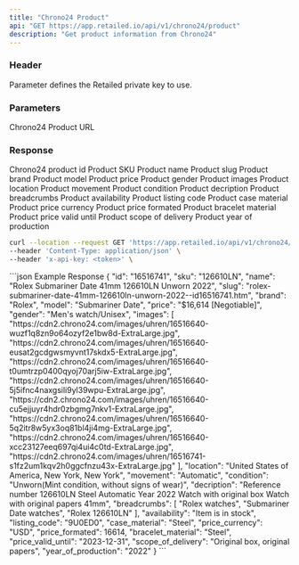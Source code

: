 ```yaml
---
title: "Chrono24 Product"
api: "GET https://app.retailed.io/api/v1/chrono24/product"
description: "Get product information from Chrono24"
---
```


### Header

<ParamField header="x-api-key" type="string" required={true}>
    Parameter defines the Retailed private key to use.
</ParamField>

### Parameters

<ParamField query="query" type="string" optional={false} placeholder="https://www.chrono24.com/rolex/rolex-submariner-date-41mm-126610ln-unworn-2022--id16516741.htm">
    Chrono24 Product URL
</ParamField>

### Response

<ResponseField name="object" type="Product Object">
    <Expandable title="properties" defaultOpen={true}>
        <ResponseField name="id" type="string">
            Chrono24 product id
        </ResponseField>
        <ResponseField name="sku" type="string">
            Product SKU
        </ResponseField>
        <ResponseField name="name" type="string">
            Product name
        </ResponseField>
        <ResponseField name="slug" type="string">
            Product slug
        </ResponseField>
        <ResponseField name="brand" type="string">
            Product brand
        </ResponseField>
        <ResponseField name="model" type="string">
            Product model
        </ResponseField>
        <ResponseField name="price" type="string">
            Product price
        </ResponseField>
        <ResponseField name="gender" type="string">
            Product gender
        </ResponseField>
        <ResponseField name="images" type="array">
            Product images
        </ResponseField>
        <ResponseField name="location" type="string">
            Product location
        </ResponseField>
        <ResponseField name="movement" type="string">
            Product movement
        </ResponseField>
        <ResponseField name="condition" type="string">
            Product condition
        </ResponseField>
        <ResponseField name="decription" type="string">
            Product decription
        </ResponseField>
        <ResponseField name="breadcrumbs" type="array">
            Product breadcrumbs
        </ResponseField>
        <ResponseField name="availability" type="string">
            Product availability
        </ResponseField>
        <ResponseField name="listing_code" type="string">
            Product listing code
        </ResponseField>
        <ResponseField name="case_material" type="string">
            Product case material
        </ResponseField>
        <ResponseField name="price_currency" type="string">
            Product price currency
        </ResponseField>
        <ResponseField name="price_formated" type="number">
            Product price formated
        </ResponseField>
        <ResponseField name="bracelet_material" type="string">
            Product bracelet material
        </ResponseField>
        <ResponseField name="price_valid_until" type="string">
            Product price valid until
        </ResponseField>
        <ResponseField name="scope_of_delivery" type="string">
            Product scope of delivery
        </ResponseField>
        <ResponseField name="year_of_production" type="string">
            Product year of production
        </ResponseField>
    </Expandable>
</ResponseField>

<RequestExample>

```bash Example Request
curl --location --request GET 'https://app.retailed.io/api/v1/chrono24/product?query=https://www.chrono24.com/rolex/rolex-submariner-date-41mm-126610ln-unworn-2022--id16516741.htm' \
--header 'Content-Type: application/json' \
--header 'x-api-key: <token>' \
```

</RequestExample>

<ResponseExample>
```json Example Response
{
    "id": "16516741",
    "sku": "126610LN",
    "name": "Rolex Submariner Date 41mm 126610LN Unworn 2022",
    "slug": "rolex-submariner-date-41mm-126610ln-unworn-2022--id16516741.htm",
    "brand": "Rolex",
    "model": "Submariner Date",
    "price": "$16,614 [Negotiable]",
    "gender": "Men's watch/Unisex",
    "images": [
        "https://cdn2.chrono24.com/images/uhren/16516640-wuzf1q8zn9o64ozyf2e1bw8d-ExtraLarge.jpg",
        "https://cdn2.chrono24.com/images/uhren/16516640-eusat2gcdgwsmyvnt17skdx5-ExtraLarge.jpg",
        "https://cdn2.chrono24.com/images/uhren/16516640-t0umtrzp0400qyoj70arj5iw-ExtraLarge.jpg",
        "https://cdn2.chrono24.com/images/uhren/16516640-5j5ifnc4naxgsili9yl39wpu-ExtraLarge.jpg",
        "https://cdn2.chrono24.com/images/uhren/16516640-cu5ejjuyr4hdr0zbgmg7nkv1-ExtraLarge.jpg",
        "https://cdn2.chrono24.com/images/uhren/16516640-5q2itr8w5yx3oq81bl4ji4mg-ExtraLarge.jpg",
        "https://cdn2.chrono24.com/images/uhren/16516640-xcc23127eeq697qi4ui4c0td-ExtraLarge.jpg",
        "https://cdn2.chrono24.com/images/uhren/16516741-s1fz2um1kqv2h0ggcfnzu43x-ExtraLarge.jpg"
    ],
    "location": "United States of America, New York, New York",
    "movement": "Automatic",
    "condition": "Unworn(Mint condition, without signs of wear)",
    "decription": "Reference number 126610LN Steel Automatic Year 2022 Watch with original box Watch with original papers 41mm",
    "breadcrumbs": [
        "Rolex watches",
        "Submariner Date watches",
        "Rolex 126610LN"
    ],
    "availability": "Item is in stock",
    "listing_code": "9U0ED0",
    "case_material": "Steel",
    "price_currency": "USD",
    "price_formated": 16614,
    "bracelet_material": "Steel",
    "price_valid_until": "2023-12-31",
    "scope_of_delivery": "Original box, original papers",
    "year_of_production": "2022"
}
```
</ResponseExample>
